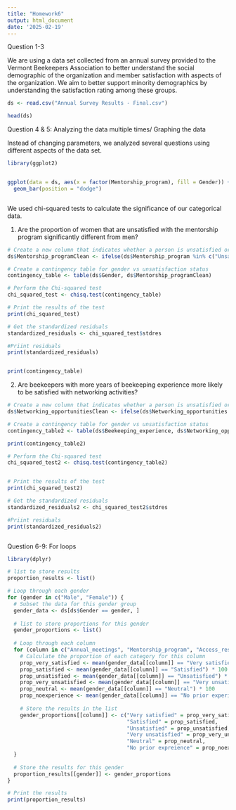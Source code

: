 ```yaml
---
title: "Homework6"
output: html_document
date: '2025-02-19'
---
```


Question 1-3 

We are using a data set collected from an annual survey provided to the Vermont Beekeepers Association to better understand the social demographic of the organization and member satisfaction with aspects of the organization. We aim to better support minority demographics by understanding the satisfaction rating among these groups.

```r
ds <- read.csv("Annual Survey Results - Final.csv")

head(ds)


```


Question 4 & 5: Analyzing the data multiple times/ Graphing the data

Instead of changing parameters, we analyzed several questions using different aspects of the data set.

```r

library(ggplot2)


ggplot(data = ds, aes(x = factor(Mentorship_program), fill = Gender)) +
  geom_bar(position = "dodge")



```

We used chi-squared tests to calculate the significance of our categorical data.

1) Are the proportion of women that are unsatisfied with the mentorship program significantly different from men?

```r

# Create a new column that indicates whether a person is unsatisfied or not
ds$Mentorship_programClean <- ifelse(ds$Mentorship_program %in% c("Unsatisfied", "Very Unsatisfied", "Neutral"),  "Unsatisfied", "Satisfied")

# Create a contingency table for gender vs unsatisfaction status
contingency_table <- table(ds$Gender, ds$Mentorship_programClean)

# Perform the Chi-squared test
chi_squared_test <- chisq.test(contingency_table)

# Print the results of the test
print(chi_squared_test)

# Get the standardized residuals
standardized_residuals <- chi_squared_test$stdres

#Priint residuals
print(standardized_residuals)


print(contingency_table)

```

2) Are beekeepers with more years of beekeeping experience more likely to be satisfied with networking activities?

```r

# Create a new column that indicates whether a person is unsatisfied or not
ds$Networking_opportunitiesClean <- ifelse(ds$Networking_opportunities %in% c("Unsatisfied", "Very Unsatisfied", "Neutral"),  "Unsatisfied", "Satisfied")

# Create a contingency table for gender vs unsatisfaction status
contingency_table2 <- table(ds$Beekeeping_experience, ds$Networking_opportunitiesClean)

print(contingency_table2)

# Perform the Chi-squared test
chi_squared_test2 <- chisq.test(contingency_table2)


# Print the results of the test
print(chi_squared_test2)

# Get the standardized residuals
standardized_residuals2 <- chi_squared_test2$stdres

#Priint residuals
print(standardized_residuals2)



```


Question 6-9: For loops

```r
library(dplyr)

# list to store results
proportion_results <- list()

# Loop through each gender
for (gender in c("Male", "Female")) {
  # Subset the data for this gender group
  gender_data <- ds[ds$Gender == gender, ]
  
  # list to store proportions for this gender
  gender_proportions <- list()
  
  # Loop through each column
  for (column in c("Annual_meetings", "Mentorship_program", "Access_resources", "Educational_workshops", "Industry_policy_insights", "Networking_opportunities", "News_updates", "Marketing_social")) {
    # Calculate the proportion of each category for this column
    prop_very_satisfied <- mean(gender_data[[column]] == "Very satisfied") * 100
    prop_satisfied <- mean(gender_data[[column]] == "Satisfied") * 100
    prop_unsatisfied <- mean(gender_data[[column]] == "Unsatisfied") * 100
    prop_very_unsatisfied <- mean(gender_data[[column]] == "Very unsatisfied") * 100
    prop_neutral <- mean(gender_data[[column]] == "Neutral") * 100
    prop_noexperience <- mean(gender_data[[column]] == "No prior experience") * 100
    
    # Store the results in the list
    gender_proportions[[column]] <- c("Very satisfied" = prop_very_satisfied,
                                      "Satisfied" = prop_satisfied,
                                      "Unsatisfied" = prop_unsatisfied,
                                      "Very unsatisfied" = prop_very_unsatisfied,
                                      "Neutral" = prop_neutral,
                                      "No prior expreience" = prop_noexperience)
  }
  
  # Store the results for this gender
  proportion_results[[gender]] <- gender_proportions
}

# Print the results
print(proportion_results)

  
```








